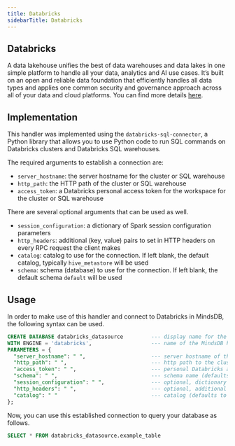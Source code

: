 ```yaml
---
title: Databricks
sidebarTitle: Databricks
---
```


## Databricks

A data lakehouse unifies the best of data warehouses and data lakes in one simple platform to handle all your data, analytics and AI use cases. It’s built on an open and reliable data foundation that efficiently handles all data types and applies one common security and governance approach across all of your data and cloud platforms.
You can find more details [here](https://databricks.com/).

## Implementation
This handler was implemented using the `databricks-sql-connector`, a Python library that allows you to use Python code to run SQL commands on Databricks clusters and Databricks SQL warehouses.

The required arguments to establish a connection are:

* `server_hostname`: the server hostname for the cluster or SQL warehouse
* `http_path`: the HTTP path of the cluster or SQL warehouse
* `access_token`: a Databricks personal access token for the workspace for the cluster or SQL warehouse

There are several optional arguments that can be used as well.

* `session_configuration`: a dictionary of Spark session configuration parameters
* `http_headers`: additional (key, value) pairs to set in HTTP headers on every RPC request the client makes
* `catalog`: catalog to use for the connection. If left blank, the default catalog, typically `hive_metastore` will be used
* `schema`: schema (database) to use for the connection. If left blank, the default schema `default` will be used

## Usage

In order to make use of this handler and connect to Databricks in MindsDB, the following syntax can be used.

~~~~sql
CREATE DATABASE databricks_datasource         --- display name for the database
WITH ENGINE = 'databricks',                   --- name of the MindsDB handler
PARAMETERS = {
  "server_hostname": " ",                     --- server hostname of the cluster or SQL warehouse
  "http_path": " ",                           --- http path to the cluster or SQL warehouse
  "access_token": " ",                        --- personal Databricks access token
  "schema": " ",                              --- schema name (defaults to `default` if left blank)
  "session_configuration": " ",               --- optional, dictionary of Spark session configuration parameters
  "http_headers": " ",                        --- optional, additional (key, value) pairs to set in HTTP headers on every RPC request the client makes
  "catalog": " "                              --- catalog (defaults to `hive_metastore` if left blank)
};
~~~~

Now, you can use this established connection to query your database as follows.

~~~~sql
SELECT * FROM databricks_datasource.example_table
~~~~
